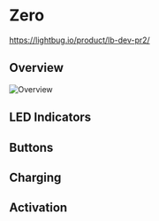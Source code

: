 
# Zero

https://lightbug.io/product/lb-dev-pr2/

## Overview

<img src="/images/devices/pro/overview.png" alt="Overview" width={400} height={400} />

## LED Indicators

<LEDIndicators name="pro"/>

## Buttons

<Buttons name="pro"/>

## Charging

<Charging name="pro" chargeTime="5 hours"/>

## Activation

<Activation/>
